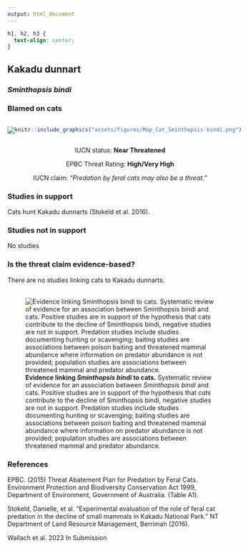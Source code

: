 ```yaml
---
output: html_document
---
```

```css
h1, h2, h3 {
  text-align: center;
}
```

## **Kakadu dunnart**
### *Sminthopsis bindi*
### Blamed on cats

:::: {style="display: flex;"}

[![](assets/photos/Sminthopsis bindi.png)](https://www.inaturalist.org/photos/139683732?size=original)

::: {}

:::

::: {}
  ```r
  knitr::include_graphics("assets/figures/Map_Cat_Sminthopsis bindi.png")
  ```
:::

::::
<center>
IUCN status: **Near Threatened**

EPBC Threat Rating: **High/Very High**

IUCN claim: *"Predation by feral cats may also be a threat."*

</center>

### Studies in support

Cats hunt Kakadu dunnarts (Stokeld et al. 2016).

### Studies not in support

No studies

### Is the threat claim evidence-based?

There are no studies linking cats to Kakadu dunnarts.
<br>
<br>

![**Evidence linking *Sminthopsis bindi* to cats.** Systematic review of evidence for an association between *Sminthopsis bindi* and cats. Positive studies are in support of the hypothesis that *cats* contribute to the decline of Sminthopsis bindi, negative studies are not in support. Predation studies include studies documenting hunting or scavenging; baiting studies are associations between poison baiting and threatened mammal abundance where information on predator abundance is not provided; population studies are associations between threatened mammal and predator abundance.](assets/figures/Main_Evidence_Cat_Sminthopsis bindi.png)

### References

EPBC. (2015) Threat Abatement Plan for Predation by Feral Cats. Environment Protection and Biodiversity Conservation Act 1999, Department of Environment, Government of Australia. (Table A1).

Stokeld, Danielle, et al. "Experimental evaluation of the role of feral cat predation in the decline of small mammals in Kakadu National Park." NT Department of Land Resource Management, Berrimah (2016).

Wallach et al. 2023 In Submission

